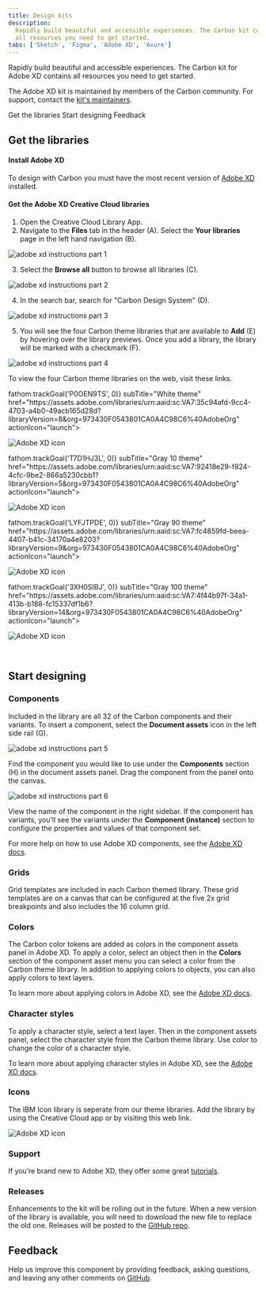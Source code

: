 ```yaml
---
title: Design kits
description:
  Rapidly build beautiful and accessible experiences. The Carbon kit contains
  all resources you need to get started.
tabs: ['Sketch', 'Figma', 'Adobe XD', 'Axure']
---
```


<PageDescription>

Rapidly build beautiful and accessible experiences. The Carbon kit for Adobe XD
contains all resources you need to get started.

</PageDescription>

<InlineNotification>

The Adobe XD kit is maintained by members of the Carbon community. For support,
contact the
[kit's maintainers](https://github.com/IBM/design-kit/issues/new?assignees=&labels=kit%3A+adobe+xd&template=-adobe-xd--carbon-kit.md&title=%5Bcomponent%5D+description+of+issue).

</InlineNotification>

<AnchorLinks>

<AnchorLink>Get the libraries</AnchorLink>
<AnchorLink>Start designing</AnchorLink>
<AnchorLink>Feedback</AnchorLink>

</AnchorLinks>

## Get the libraries

#### Install Adobe XD

To design with Carbon you must have the most recent version of
[Adobe XD](https://www.adobe.com/products/xd.html) installed.

#### Get the Adobe XD Creative Cloud libraries

1. Open the Creative Cloud Library App.
2. Navigate to the **Files** tab in the header (A). Select the **Your
   libraries** page in the left hand navigation (B).

<Row>
<Column colLg={8}>

![adobe xd instructions part 1](images/kit-adobexd-1.png)

</Column>
</Row>

3. Select the **Browse all** button to browse all libraries (C).

<Row>
<Column colLg={8}>

![adobe xd instructions part 2](images/kit-adobexd-2.png)

</Column>
</Row>

4. In the search bar, search for "Carbon Design System" (D).

<Row>
<Column colLg={8}>

![adobe xd instructions part 3](images/kit-adobexd-3.png)

</Column>
</Row>

5. You will see the four Carbon theme libraries that are available to **Add**
   (E) by hovering over the library previews. Once you add a library, the
   library will be marked with a checkmark (F).

<Row>
<Column colLg={8}>

![adobe xd instructions part 4](images/kit-adobexd-4.png)

</Column>
</Row>

To view the four Carbon theme libraries on the web, visit these links.

<Row className="resource-card-group">
<Column colMd={4} colLg={4} noGutterSm>
  <ResourceCard
    onClick={() => fathom.trackGoal('P0OEN9TS', 0)}
    subTitle="White theme"
    href="https://assets.adobe.com/libraries/urn:aaid:sc:VA7:35c94afd-9cc4-4703-a4b0-49acb165d28d?libraryVersion=8&org=973430F0543801CA0A4C98C6%40AdobeOrg"
    actionIcon="launch">

![Adobe XD icon](/images/adobe-xd.png)

  </ResourceCard>
</Column>
<Column colMd={4} colLg={4} noGutterSm>
  <ResourceCard
    onClick={() => fathom.trackGoal('T7D1HJ3L', 0)}
    subTitle="Gray 10 theme"
    href="https://assets.adobe.com/libraries/urn:aaid:sc:VA7:92418e29-f824-4cfc-9be2-866a5230cbb1?libraryVersion=5&org=973430F0543801CA0A4C98C6%40AdobeOrg"
    actionIcon="launch">

![Adobe XD icon](/images/adobe-xd.png)

  </ResourceCard>
</Column>
<Column colMd={4} colLg={4} noGutterSm>
  <ResourceCard
    onClick={() => fathom.trackGoal('LYFJTPDE', 0)}
    subTitle="Gray 90 theme"
    href="https://assets.adobe.com/libraries/urn:aaid:sc:VA7:fc4859fd-beea-4407-b41c-34170a4e8203?libraryVersion=9&org=973430F0543801CA0A4C98C6%40AdobeOrg"
    actionIcon="launch">

![Adobe XD icon](/images/adobe-xd.png)

  </ResourceCard>
</Column>
<Column colMd={4} colLg={4} noGutterSm>
  <ResourceCard
    onClick={() => fathom.trackGoal('3XH0SIBJ', 0)}
    subTitle="Gray 100 theme"
    href="https://assets.adobe.com/libraries/urn:aaid:sc:VA7:4f44b97f-34a1-413b-b188-fc15337df1b6?libraryVersion=14&org=973430F0543801CA0A4C98C6%40AdobeOrg"
    actionIcon="launch">

![Adobe XD icon](/images/adobe-xd.png)

  </ResourceCard>
</Column>
</Row>

<br />

## Start designing 

### Components

Included in the library are all 32 of the Carbon components and their variants.
To insert a component, select the **Document assets** icon in the left side rail
(G).

<Row>
<Column colLg={8}>

![adobe xd instructions part 5](images/kit-adobexd-5.png)

</Column>
</Row>

Find the component you would like to use under the **Components** section (H) in
the document assets panel. Drag the component from the panel onto the canvas.

<Row>
<Column colLg={8}>

![adobe xd instructions part 6](images/kit-adobexd-6.png)

</Column>
</Row>

View the name of the component in the right sidebar. If the component has
variants, you’ll see the variants under the **Component (instance)** section to
configure the properties and values of that component set.

For more help on how to use Adobe XD components, see the
[Adobe XD docs](https://helpx.adobe.com/xd/user-guide.html).

### Grids

Grid templates are included in each Carbon themed library. These grid templates
are on a canvas that can be configured at the five 2x grid breakpoints and also
includes the 16 column grid.

### Colors

The Carbon color tokens are added as colors in the component assets panel in
Adobe XD. To apply a color, select an object then in the **Colors** section of
the component asset menu you can select a color from the Carbon theme library.
In addition to applying colors to objects, you can also apply colors to text
layers.

To learn more about applying colors in Adobe XD, see the
[Adobe XD docs](https://helpx.adobe.com/xd/help/work-with-assets-and-libraries-xd.html).

### Character styles

To apply a character style, select a text layer. Then in the component assets
panel, select the character style from the Carbon theme library. Use color to
change the color of a character style.

To learn more about applying character styles in Adobe XD, see the
[Adobe XD docs](https://helpx.adobe.com/xd/help/work-with-assets-and-libraries-xd.html).

### Icons

The IBM Icon library is seperate from our theme libraries. Add the library by
using the Creative Cloud app or by visiting this web link.

<Row className="resource-card-group">
<Column colMd={4} colLg={4} noGutterSm>
  <ResourceCard
    subTitle="IBM Icons"
    href="https://assets.adobe.com/more-libraries/urn:aaid:sc:VA7:3609d51f-f1ec-4ad3-87a5-744638af0413?libraryVersion=6&org=973430F0543801CA0A4C98C6%40AdobeOrg"
    actionIcon="launch">

![Adobe XD icon](/images/adobe-xd.png)

  </ResourceCard>
</Column>
</Row>

### Support

If you’re brand new to Adobe XD, they offer some great
[tutorials](https://helpx.adobe.com/xd/tutorials.html).

### Releases

Enhancements to the kit will be rolling out in the future. When a new version of
the library is available, you will need to download the new file to replace the
old one. Releases will be posted to the
[GitHub repo](https://github.com/IBM/design-kit).

## Feedback

Help us improve this component by providing feedback, asking questions, and
leaving any other comments on
[GitHub](https://github.com/carbon-design-system/carbon-design-kit/issues).
